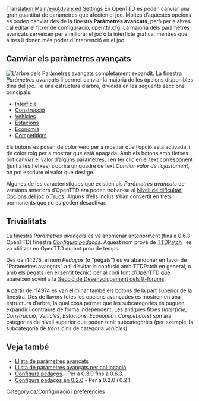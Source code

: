 [[Translation:Main/en/Advanced Settings]]{{en/-}}{{ca/Taula de contingut}}
En OpenTTD es poden canviar una gran quantitat de paràmetres que afecten el joc. Moltes d’aquestes opcions es poden canviar des de la finestra '''Paràmetres avançats''', però per a altres cal editar el fitxer de configuració, [[Main/ca/openttd.cfg|openttd.cfg]]. La majoria dels paràmetres avançats serveixen per a millorar el joc o la interfície gràfica, mentres que altres li donen més poder d’intervenció en el joc.

==Canviar els paràmetres avançats==
[[File:ca/advanced options full.png|thumb|left|L’arbre dels Paràmetres avançats completament expandit.]]
{{ca/Paràmetres avançats}}
La finestra ''Paràmetres avançats'' li permet canviar la majoria de les opcions disponibles dins del joc. Té una estructura d’arbre, dividida en les següents seccions principals:

*[[Main/ca/Paràmetres avançats/Interfície|Interfície]]
*[[Main/ca/Paràmetres avançats/Construcció|Construcció]]
*[[Main/ca/Paràmetres avançats/Vehicles|Vehicles]]
*[[Main/ca/Paràmetres avançats/Estacions|Estacions]]
*[[Main/ca/Paràmetres avançats/Economia|Economia]]
*[[Main/ca/Paràmetres avançats/Competidors|Competidors]]

Els botons es posen de color verd per a mostrar que l’opció està activada, i de color roig per a mostrar que està apagada. Amb els botons amb fletxes pot canviar el valor d’alguns paràmetres, i en fer clic en el text corresponent (junt a les fletxes) s’obrirà un quadre de text ''Canviar valor de l’ajustament'', on pot escriure el valor que desitge.

Algunes de les característiques que existien als ''Paràmetres avançats'' de versions anteriors d’OpenTTD ara poden trobar-se al [[Main/ca/Dificultat|Nivell de dificultat]], [[Main/ca/Opcions del joc|Opcions del joc]] o [[Main/ca/Trucs|Trucs]]. Alguns d’ells inclús s’han convertit en trets permanents que no es poden desactivar.{{en/-}}

==Trivialitats==
La finestra ''Parámetres avançats'' es va anomenar anteriorment (fins a 0.6.3-OpenTTD) finestra ''[[Main/ca/Configura pedaços|Configura pedaços]]''. Aquest nom prové de [[Main/ca/TTDPatch|TTDPatch]] i es va utilitzar en OpenTTD durant prou de temps.

Des de r14275, el nom ''Pedaços'' (o "pegats") es va abandonar en favor de "Paràmetres avançats" a fi d’evitar la confusió amb TTDPatch en general, o amb els pegats (en el sentit tècnic) per al codi font d’OpenTTD que apareixen sovint a la [http://www.tt-forums.net/viewforum.php?f=33 Secció de Desenvolupament dels tt-fòrums].

A partir de r14974 es van eliminar també els botons de la part superior de la finestra. Des de llavors totes les opcions avançades es mostren en una estructura d’arbre, la qual cosa permet que les subcategories es puguen expandir i contraure de forma independent. Les antigues fitxes (''Interfície'', ''Construcció'', ''Vehicles'', ''Estacions'', ''Economia'' i ''Competidors'') són ara categories de nivell superior que poden tenir subcategories (per exemple, la subcategoria de ''trens'' dins de categoria ''vehicles'').

==Veja també==
*[[Main/ca/Llista de paràmetres avançats|Llista de paràmetres avançats]]
*[[Main/ca/Llista de paràmetres avançats per col·locació|Llista de paràmetres avançats per col·locació]]
*[[Main/ca/Configura padaços|Configura pedaços]].- Per a 0.3.0 fins a 0.6.3.
*[[Main/ca/Configura padaços en 0.2.0| Configura padaços en 0.2.0]].- Per a 0.2.0 i 0.2.1.

[[Category:ca/Configuració i preferències]]